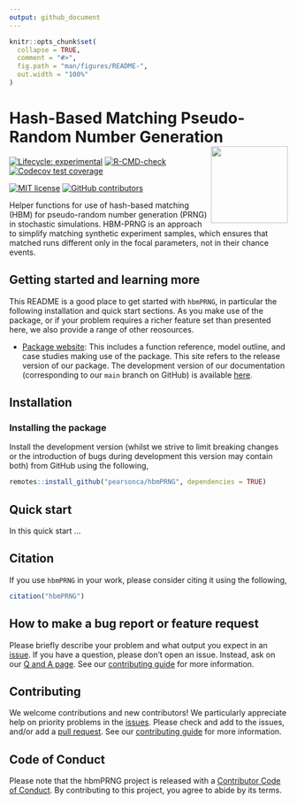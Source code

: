 ```yaml
---
output: github_document
---
```


<!-- README.md is generated from README.Rmd. Please edit that file -->

```r
knitr::opts_chunk$set(
  collapse = TRUE,
  comment = "#>",
  fig.path = "man/figures/README-",
  out.width = "100%"
)
```

# Hash-Based Matching Pseudo-Random Number Generation <a href='https://package.epinowcast.org'><img src='man/figures/logo.png' align="right" height="139" /></a>

[![Lifecycle:
experimental](https://img.shields.io/badge/lifecycle-experimental-orange.svg)](https://www.tidyverse.org/lifecycle/#experimental)
[![R-CMD-check](https://github.com/pearsonca/hbmPRNG/workflows/R-CMD-check/badge.svg)](https://github.com/epinowcast/epinowcast/actions/workflows/R-CMD-check.yaml) [![Codecov test coverage](https://codecov.io/gh/pearsonca/hbmPRNG/branch/main/graph/badge.svg)](https://app.codecov.io/gh/pearsonca/hbmPRNG)

[![MIT
license](https://img.shields.io/badge/License-MIT-blue.svg)](https://github.com/pearsonca/hbmPRNG/blob/master/LICENSE.md/)
[![GitHub contributors](https://img.shields.io/github/contributors/pearsonca/hbmPRNG)](https://github.com/pearsonca/hbmPRNG/graphs/contributors)

Helper functions for use of hash-based matching (HBM) for pseudo-random number generation (PRNG) in stochastic simulations. HBM-PRNG is an approach to simplify matching synthetic experiment samples, which ensures that matched runs different only in the focal parameters, not in their chance events.

## Getting started and learning more

This README is a good place to get started with `hbmPRNG`, in particular the following installation and quick start sections. As you make use of the package, or if your problem requires a richer feature set than presented here, we also provide a range of other reosources.

- [Package website](): This includes a function reference, model outline, and case studies making use of the package. This site refers to the release version of our package. The development version of our documentation (corresponding to our `main` branch on GitHub) is available [here]().

## Installation

### Installing the package

Install the development version (whilst we strive to limit breaking changes or the introduction of bugs during development this version may contain both) from GitHub using the following,

```r
remotes::install_github("pearsonca/hbmPRNG", dependencies = TRUE)
```

## Quick start

In this quick start ...

## Citation

If you use `hbmPRNG` in your work, please consider citing it using the following,

```r
citation("hbmPRNG")
```

## How to make a bug report or feature request

Please briefly describe your problem and what output you expect in an [issue](https://github.com/pearsonca/hbmPRNG/issues). If you have a question, please don't open an issue. Instead, ask on our [Q and A page](https://github.com/pearsonca/hbmPRNG/discussions/categories/q-a). See our [contributing guide](https://github.com/pearsonca/hbmPRNG/blob/main/CONTRIBUTING.md) for more information.

## Contributing

We welcome contributions and new contributors! We particularly appreciate help on priority problems in the [issues](https://github.com/pearsonca/hbmPRNG/issues). Please check and add to the issues, and/or add a [pull request](https://github.com/pearsonca/hbmPRNG/pulls). See our [contributing guide](https://github.com/pearsonca/hbmPRNG/blob/main/CONTRIBUTING.md) for more information.

## Code of Conduct

Please note that the hbmPRNG project is released with a [Contributor Code of Conduct](https://contributor-covenant.org/version/2/1/CODE_OF_CONDUCT.html). By contributing to this project, you agree to abide by its terms.
